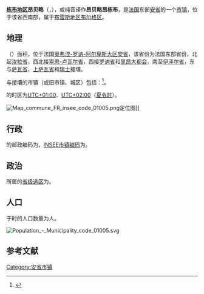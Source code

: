 {{地图误译/法语2|issue=东布地区昂贝里厄}}
{{noteTA|G1=法国地名}}
{{Infobox French commune
|name                    = 栋布地区昂贝略
|native name             = Ambérieux-en-Dombes
|arrondissement          = [[布雷斯地区布尔格区|布雷斯地区布尔格区]]
}}
'''[[栋布|栋布地区]]昂贝略'''（{{lang-fr|Ambérieux-en-Dombes}}，{{IPA-fr|ɑ̃beʁjø ɑ̃ dɔ̃b|-|LL-Q150 (fra)-Benoît Prieur-Ambérieux-en-Dombes.wav}}），或纯音译作'''昂贝略昂栋布'''，是[[法国|法国]]东部[[安省_(法國)|安省]]的一个[[市镇_(法国)|市镇]]，位于该省西南部，属于[[布雷斯地区布尔格区|布雷斯地区布尔格区]]。

== 地理 ==
{{PAGENAMEBASE}}（{{wikidata|property|linked|P625}}）面积{{wikidata|properties|P2046}}，位于法国[[奥弗涅-罗讷-阿尔卑斯大区|奥弗涅-罗讷-阿尔卑斯大区]][[安省_(法國)|安省]]，该省份为法国东部省份，北起[[汝拉省|汝拉省]]，西北接[[索恩-卢瓦尔省|索恩-卢瓦尔省]]，西接[[罗讷省|罗讷省]]和[[里昂大都会|里昂大都会]]，南至[[伊泽尔省|伊泽尔省]]，东与[[萨瓦省|萨瓦省]]、[[上萨瓦省|上萨瓦省]]和[[瑞士|瑞士]]接壤。

与{{PAGENAMEBASE}}接壤的市镇（或旧市镇、城区）包括：{{Wikidata|properties|linked|P47}}<ref name="geo">{{Cite web|url=https://www.geoportail.gouv.fr/carte|title=Carte|accessdate=2020-03-22|author=Géoportail|language=fr|publisher=Géoportail|archive-date=2017-01-29|archive-url=https://web.archive.org/web/20170129154129/https://www.geoportail.gouv.fr/carte/|dead-url=no}}</ref>。

{{PAGENAMEBASE}}的时区为[[UTC+01:00|UTC+01:00]]、[[UTC+02:00|UTC+02:00]]（[[夏时制|夏令时]]）。

[[File:Map_commune_FR_insee_code_01005.png|thumb]]定位图]]{{Clear|left}}
== 行政 ==
{{PAGENAMEBASE}}的邮政编码为{{wikidata|properties|P281}}，[[法国国家统计与经济研究所|INSEE市镇编码]]为{{wikidata|properties|P374}}。

== 政治 ==
{{PAGENAMEBASE}}所属的[[縣_(法國)|省级选区]]为{{WikidataLink|{{wikidata|properties|raw|best||P7938}}}}。

== 人口 ==
{{PAGENAMEBASE}}于{{wikidata|qualifier|P1082|P585}}时的人口数量为{{wikidata|property|raw|P1082}}人。

[[File:Population_-_Municipality_code_01005.svg|thumb]]{{Clear|left}}
== 参考文献 ==
{{reflist}}

{{安省市鎮}}
[[Category:安省市镇|Category:安省市镇]]